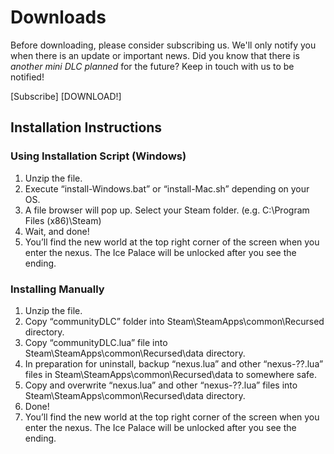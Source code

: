 # Downloads

Before downloading, please consider subscribing us. We'll only notify you when there is an update or important news. Did you know that there is _another mini DLC planned_ for the future? Keep in touch with us to be notified!

[Subscribe]
[DOWNLOAD!]

## Installation Instructions
### Using Installation Script (Windows)
1. Unzip the file.
2. Execute “install-Windows.bat” or “install-Mac.sh” depending on your OS.
3. A file browser will pop up. Select your Steam folder. (e.g. C:\Program Files (x86)\Steam\)
4. Wait, and done!
5. You’ll find the new world at the top right corner of the screen when you enter the nexus. The Ice Palace will be unlocked after you see the ending.

### Installing Manually
1. Unzip the file.
2. Copy “communityDLC” folder into Steam\SteamApps\common\Recursed directory.
3. Copy “communityDLC.lua” file into Steam\SteamApps\common\Recursed\data directory.
4. In preparation for uninstall, backup “nexus.lua” and other “nexus-??.lua” files in Steam\SteamApps\common\Recursed\data to somewhere safe.
5. Copy and overwrite “nexus.lua” and other “nexus-??.lua” files into Steam\SteamApps\common\Recursed\data directory.
6. Done!
7. You’ll find the new world at the top right corner of the screen when you enter the nexus. The Ice Palace will be unlocked after you see the ending.

